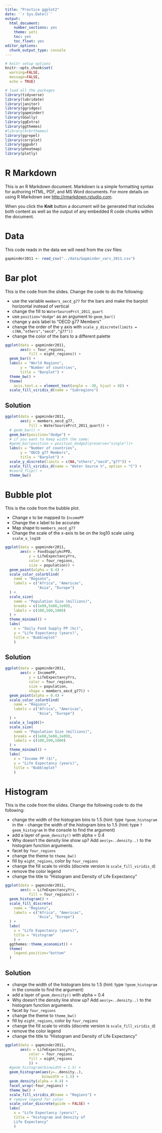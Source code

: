 ```yaml
---
title: "Practice ggplot2"
date: '`r Sys.Date()`'
output:   
  html_document: 
    number_sections: yes
    theme: yeti
    toc: yes
    toc_float: yes
editor_options: 
  chunk_output_type: console
---
```


```r
# knitr setup options
knitr::opts_chunk$set(
  warning=FALSE, 
  message=FALSE, 
  echo = TRUE)

# load all the packages
library(tidyverse)
library(lubridate)
library(janitor)
library(ggridges)
library(gapminder)
library(GGally)
library(ggExtra)
library(ggthemes)
#library(hrbrthemes)
library(ggrepel)
library(corrplot)
library(ggpubr)
library(pheatmap)
library(plotly)
```

# R Markdown

This is an R Markdown document. Markdown is a simple formatting syntax for authoring HTML, PDF, and MS Word documents. For more details on using R Markdown see <http://rmarkdown.rstudio.com>.

When you click the **Knit** button a document will be generated that includes both content as well as the output of any embedded R code chunks within the document. 

# Data

This code reads in the data we will need from the csv files:

```r
gapminder2011 <- read_csv("../data/Gapminder_vars_2011.csv")
```

# Bar plot

This is the code from the slides. Change the code to do the following:

- use the variable `members_oecd_g77` for the bars and make the barplot horizontal instead of vertical
- change the fill to `WaterSourcePrct_2011_quart`
- use `position="dodge"` as an argument to `geom_bar()`
- change y axis label to "OECD g77 Members"
- change the order of the y axis with `scale_y_discrete(limits = c(NA,"others","oecd","g77"))`
- change the color of the bars to a different palette

```r
ggplot(data = gapminder2011,
       aes(x = four_regions,
           fill = eight_regions)) +
  geom_bar() +
  labs(x = "World Regions",
       y = "Number of countries",
       title = "Barplot") + 
  theme_bw() + 
  theme(
    axis.text.x = element_text(angle = -30, hjust = 0)) +
  scale_fill_viridis_d(name = "Subregions")
```

## Solution


```r
ggplot(data = gapminder2011,
       aes(y = members_oecd_g77,
           fill = WaterSourcePrct_2011_quart)) +
  # geom_bar() +
  geom_bar(position="dodge") +
  # if you want to keep width the same:
  #geom_bar(position = position_dodge2(preserve="single"))+
  labs(x = "Number of countries",
       y = "OECD g77 Members",
       title = "Barplot") + 
  scale_y_discrete(limits = c(NA,"others","oecd","g77")) +
  scale_fill_viridis_d(name = "Water Source %", option = "C") +
  #coord_flip() +
  theme_bw() 
```


# Bubble plot

This is the code from the bubble plot.

- Change x to be mapped to `IncomePP`
- Change the x label to be accurate
- Map shape to `members_oecd_g77`
- Change the scale of the x-axis to be on the log10 scale using `scale_x_log10`

```r
ggplot(data = gapminder2011,
       aes(x = FoodSupplykcPPD,
           y = LifeExpectancyYrs,
           color = four_regions,
           size = population)) + 
  geom_point(alpha = 0.4) +
  scale_color_colorblind(
    name = "Regions",
    labels = c("Africa", "Americas", 
               "Asia", "Europe")
  ) +
  scale_size(
    name = "Population Size (millions)",
    breaks = c(1e08,5e08,1e09),
    labels = c(100,500,1000)
  ) +
  theme_minimal() + 
  labs(
    x = "Daily Food Supply PP (kc)",  
    y = "Life Expectancy (years)",   
    title = "Bubbleplot"
    )
```

## Solution


```r
ggplot(data = gapminder2011,
       aes(x = IncomePP,
           y = LifeExpectancyYrs,
           color = four_regions,
           size = population,
           shape = members_oecd_g77)) + 
  geom_point(alpha = 0.4) +
  scale_color_colorblind(
    name = "Regions",
    labels = c("Africa", "Americas", 
               "Asia", "Europe")
  ) +
  scale_x_log10()+
  scale_size(
    name = "Population Size (millions)",
    breaks = c(1e08,5e08,1e09),
    labels = c(100,500,1000)
  ) +
  theme_minimal() + 
  labs(
    x = "Income PP ($)",  
    y = "Life Expectancy (years)",   
    title = "Bubbleplot"
    ) 
```


# Histogram

This is the code from the slides. Change the following code to do the following:

- change the width of the histogram bins to 1.5 (hint: type `?geom_histogram` in the - change the width of the histogram bins to 1.5 (hint: type `?geom_histogram` in the console to find the argument)
- add a layer of `geom_density()` with alpha = 0.4
- Why doesn't the density line show up? Add `aes(y=..density..)` to the histogram function arguments.
- facet by `four_regions`
- change the theme to `theme_bw()`
- fill by `eight_regions`, color by `four_regions`
- change the fill scale to viridis (discrete version is `scale_fill_viridis_d`) 
- remove the color legend
- change the title to "Histogram and Density of Life Expectancy"

```r
ggplot(data = gapminder2011,
       aes(x = LifeExpectancyYrs,
           fill = four_regions)) + 
  geom_histogram() + 
  scale_fill_discrete(
    name = "Regions",
    labels = c("Africa", "Americas", 
               "Asia", "Europe")
  ) + 
  labs(
    x = "Life Expectancy (years)",   
    title = "Histogram"
    ) + 
  ggthemes::theme_economist() +
  theme(
    legend.position="bottom"
  )
```

## Solution

- change the width of the histogram bins to 1.5 (hint: type `?geom_histogram` in the console to find the argument)
- add a layer of `geom_density()` with alpha = 0.4
- Why doesn't the density line show up? Add `aes(y=..density..)` to the histogram function arguments.
- facet by `four_regions`
- change the theme to `theme_bw()`
- fill by `eight_regions`, color by `four_regions`
- change the fill scale to viridis (discrete version is `scale_fill_viridis_d`) 
- remove the color legend
- change the title to "Histogram and Density of Life Expectancy"


```r
ggplot(data = gapminder2011,
       aes(x = LifeExpectancyYrs,
           color = four_regions,
           fill = eight_regions
           )) + 
  #geom_histogram(binwidth = 1.5) + 
  geom_histogram(aes(y=..density..),
                 binwidth = 1.5) +
  geom_density(alpha = 0.4) + 
  facet_wrap(~four_regions) + 
  theme_bw() + 
  scale_fill_viridis_d(name = "Regions") + 
  # remove legend for color
  scale_color_discrete(guide = FALSE) +
  labs(
    x = "Life Expectancy (years)",   
    title = "Histogram and Density of 
    Life Expectancy"
    ) 
```





